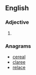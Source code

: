 ==English==

===Adjective===
{{head|en|adjective}}

# {{obsolete spelling of|clear|lang=en}}

===Anagrams===
* [[cereal#English|cereal]]
* [[claree#English|claree]]
* [[relace#English|relace]]